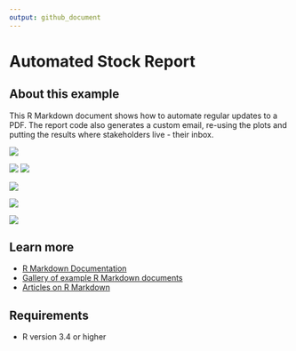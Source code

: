 ```yaml
---
output: github_document
---
```


# Automated Stock Report

## About this example

This R Markdown document shows how to automate regular updates to a PDF. The report code also generates a custom email, re-using the plots and putting the results where stakeholders live - their inbox.

![](http://i.imgur.com/v4ivmrA.png)

![](http://i.imgur.com/P0hLYvh.png)
![](http://i.imgur.com/kU2OsjL.png)

![](http://i.imgur.com/bUmzkfg.png)

![](http://i.imgur.com/Ve2WGMQ.png)

![](http://i.imgur.com/nGnLIIC.png)

## Learn more

* [R Markdown Documentation](https://rmarkdown.rstudio.com/)
* [Gallery of example R Markdown documents](https://rmarkdown.rstudio.com/gallery.html)
* [Articles on R Markdown](https://rmarkdown.rstudio.com/articles.html)

## Requirements

* R version 3.4 or higher

<!-- NOTE: this file is generated -->
